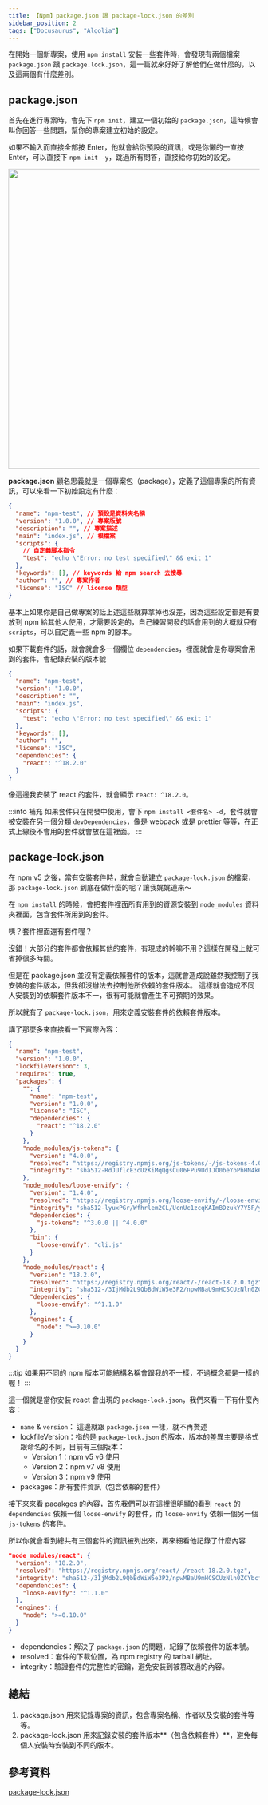 ```yaml
---
title: 【Npm】package.json 跟 package-lock.json 的差別
sidebar_position: 2
tags: ["Docusaurus", "Algolia"]
---
```



在開始一個新專案，使用 `npm install` 安裝一些套件時，會發現有兩個檔案 `package.json` 跟 `package.lock.json`，這一篇就來好好了解他們在做什麼的，以及這兩個有什麼差別。

## package.json

首先在進行專案時，會先下 `npm init`，建立一個初始的 `package.json`，這時候會叫你回答一些問題，幫你的專案建立初始的設定。

如果不輸入而直接全部按 Enter，他就會給你預設的資訊，或是你懶的一直按 Enter，可以直接下 `npm init -y`，跳過所有問答，直接給你初始的設定。

<Img src={image_1} width='600px' />

**package.json** 顧名思義就是一個專案包（package），定義了這個專案的所有資訊，可以來看一下初始設定有什麼：

```json
{
  "name": "npm-test", // 預設是資料夾名稱
  "version": "1.0.0", // 專案版號
  "description": "", // 專案描述
  "main": "index.js", // 根檔案
  "scripts": {
    // 自定義腳本指令
    "test": "echo \"Error: no test specified\" && exit 1"
  },
  "keywords": [], // keywords 給 npm search 去搜尋
  "author": "", // 專案作者
  "license": "ISC" // license 類型
}
```

基本上如果你是自己做專案的話上述這些就算拿掉也沒差，因為這些設定都是有要放到 npm 給其他人使用，才需要設定的，自己練習開發的話會用到的大概就只有 `scripts`，可以自定義一些 npm 的腳本。

如果下載套件的話，就會就會多一個欄位 `dependencies`，裡面就會是你專案會用到的套件，會紀錄安裝的版本號

```json {12-14}
{
  "name": "npm-test",
  "version": "1.0.0",
  "description": "",
  "main": "index.js",
  "scripts": {
    "test": "echo \"Error: no test specified\" && exit 1"
  },
  "keywords": [],
  "author": "",
  "license": "ISC",
  "dependencies": {
    "react": "^18.2.0"
  }
}
```

像這邊我安裝了 react 的套件，就會顯示 `react: ^18.2.0`。

:::info 補充
如果套件只在開發中使用，會下 `npm install <套件名> -d`，套件就會被安裝在另一個分類 `devDependencies`，像是 webpack 或是 prettier 等等，在正式上線後不會用的套件就會放在這裡面。
:::

## package-lock.json

在 npm v5 之後，當有安裝套件時，就會自動建立 `package-lock.json` 的檔案，那 `package-lock.json` 到底在做什麼的呢？讓我娓娓道來～

在 `npm install` 的時候，會把套件裡面所有用到的資源安裝到 `node_modules` 資料夾裡面，包含套件所用到的套件。

咦？套件裡面還有套件喔？

沒錯！大部分的套件都會依賴其他的套件，有現成的幹嘛不用？這樣在開發上就可省掉很多時間。

但是在 package.json 並沒有定義依賴套件的版本，這就會造成說雖然我控制了我安裝的套件版本，但我卻沒辦法去控制他所依賴的套件版本。
這樣就會造成不同人安裝到的依賴套件版本不一，很有可能就會產生不可預期的效果。

所以就有了 `package-lock.json`，用來定義安裝套件的依賴套件版本。

講了那麼多來直接看一下實際內容：

```json
{
  "name": "npm-test",
  "version": "1.0.0",
  "lockfileVersion": 3,
  "requires": true,
  "packages": {
    "": {
      "name": "npm-test",
      "version": "1.0.0",
      "license": "ISC",
      "dependencies": {
        "react": "^18.2.0"
      }
    },
    "node_modules/js-tokens": {
      "version": "4.0.0",
      "resolved": "https://registry.npmjs.org/js-tokens/-/js-tokens-4.0.0.tgz",
      "integrity": "sha512-RdJUflcE3cUzKiMqQgsCu06FPu9UdIJO0beYbPhHN4k6apgJtifcoCtT9bcxOpYBtpD2kCM6Sbzg4CausW/PKQ=="
    },
    "node_modules/loose-envify": {
      "version": "1.4.0",
      "resolved": "https://registry.npmjs.org/loose-envify/-/loose-envify-1.4.0.tgz",
      "integrity": "sha512-lyuxPGr/Wfhrlem2CL/UcnUc1zcqKAImBDzukY7Y5F/yQiNdko6+fRLevlw1HgMySw7f611UIY408EtxRSoK3Q==",
      "dependencies": {
        "js-tokens": "^3.0.0 || ^4.0.0"
      },
      "bin": {
        "loose-envify": "cli.js"
      }
    },
    "node_modules/react": {
      "version": "18.2.0",
      "resolved": "https://registry.npmjs.org/react/-/react-18.2.0.tgz",
      "integrity": "sha512-/3IjMdb2L9QbBdWiW5e3P2/npwMBaU9mHCSCUzNln0ZCYbcfTsGbTJrU/kGemdH2IWmB2ioZ+zkxtmq6g09fGQ==",
      "dependencies": {
        "loose-envify": "^1.1.0"
      },
      "engines": {
        "node": ">=0.10.0"
      }
    }
  }
}
```

:::tip
如果用不同的 npm 版本可能結構名稱會跟我的不一樣，不過概念都是一樣的喔！
:::

這一個就是當你安裝 react 會出現的 `package-lock.json`，我們來看一下有什麼內容：

- `name` & `version`： 這邊就跟 `package.json` 一樣，就不再贅述
- lockfileVersion：指的是 `package-lock.json` 的版本，版本的差異主要是格式跟命名的不同，目前有三個版本：
  - Version 1：npm v5 v6 使用
  - Version 2：npm v7 v8 使用
  - Version 3：npm v9 使用
- packages：所有套件資訊（包含依賴的套件）

接下來來看 pacakges 的內容，首先我們可以在這裡很明顯的看到 `react` 的 `dependencies` 依賴一個 `loose-envify` 的套件，而 `loose-envify` 依賴一個另一個 `js-tokens` 的套件。

所以你就會看到總共有三個套件的資訊被列出來，再來細看他記錄了什麼內容

```json
"node_modules/react": {
  "version": "18.2.0",
  "resolved": "https://registry.npmjs.org/react/-/react-18.2.0.tgz",
  "integrity": "sha512-/3IjMdb2L9QbBdWiW5e3P2/npwMBaU9mHCSCUzNln0ZCYbcfTsGbTJrU/kGemdH2IWmB2ioZ+zkxtmq6g09fGQ==",
  "dependencies": {
    "loose-envify": "^1.1.0"
  },
  "engines": {
    "node": ">=0.10.0"
  }
}
```

- dependencies：解決了 `package.json` 的問題，紀錄了依賴套件的版本號。
- resolved：套件的下載位置，為 npm registry 的 tarball 網址。
- integrity：驗證套件的完整性的密鑰，避免安裝到被篡改過的內容。

## 總結

1. package.json 用來記錄專案的資訊，包含專案名稱、作者以及安裝的套件等等。
2. package-lock.json 用來記錄安裝的套件版本**（包含依賴套件）**，避免每個人安裝時安裝到不同的版本。

## 參考資料

[package-lock.json](https://docs.npmjs.com/cli/v9/configuring-npm/package-lock-json)
